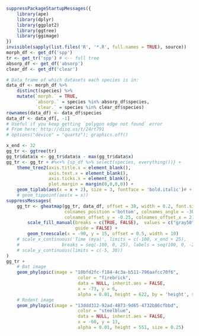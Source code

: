 

<!---
This document talks about and produces a phylogenetic tree for the supplemental info.
-->

```r
suppressPackageStartupMessages({
    library(ape)
    library(dplyr)
    library(ggplot2)
    library(ggtree)
    library(ggimage)
})
invisible(sapply(list.files('R', '*.R', full.names = TRUE), source))
morph_df <- get_df('spp')
tr <- get_tr('spp') # <-- full tree
absorp_df <- get_df('absorp')
clear_df <- get_df('clear')

# Data frame of which datasets each species is in:
data_df <- morph_df %>%
    distinct(species) %>% 
    mutate(`morph.` = TRUE, 
           `absorp.` = species %in% absorp_df$species,
           `clear.` = species %in% clear_df$species)
rownames(data_df) <- data_df$species
data_df <- data_df[, -1]
# Useful if you keep getting `polygon edge not found` error
# From here: http://disq.us/t/24rt791
# options("device" = "quartz"); graphics.off()
```




```r
x_end <- 32
gg_tr <- ggtree(tr)
gg_tr$data$x <- gg_tr$data$x - max(gg_tr$data$x)
gg_tr <- gg_tr + #%<+% {sp_df %>% select(species, everything())} +
    theme_tree2(axis.title.x = element_blank(),
                axis.text.x = element_blank(),
                axis.ticks.x = element_blank(),
                plot.margin = margin(0,0,0,0)) +
    geom_tiplab(aes(x = x + 2), size = 3, fontface = 'bold.italic')# +
    # geom_tippoint(aes(x = x))
suppressMessages(
    gg_tr <- gheatmap(gg_tr, data_df, offset = 38, width = 0.2, font.size = 2.5, 
                      colnames_position ='bottom', colnames_angle = -30, 
                      colnames_offset_y = -0.25, colnames_offset_x = 2) +
        scale_fill_manual(breaks = c(TRUE, FALSE),  values = c("gray50", "dodgerblue"),
                          guide = FALSE) + 
        geom_treescale(x = -90, y = 15, offset = 0.5, width = 10)
    # scale_x_continuous('Time (mya)', limits = c(-100, x_end + 25),
    #                breaks = seq(-100, 0, 25), labels = seq(100, 0, -25)) +
    # scale_y_continuous(limits = c(-5, 30))
)
gg_tr + 
    # Bat image
    geom_phylopic(image = "18bfd2fc-f184-4c3a-b511-796aafcc70f6",
                           color = "firebrick", 
                           data = NULL, inherit.aes = FALSE,
                           x = -73, y = 6,
                           alpha = 0.01, height = 622, by = 'height', size = 0.25) +
    # Rodent image
    geom_phylopic(image = "13ddd312-92ad-4873-9d65-4732b86cfbbd",
                           color = "steelblue", 
                           data = NULL, inherit.aes = FALSE,
                           x = -60, y = 13,
                           alpha = 0.01, height = 551, size = 0.25)
```

